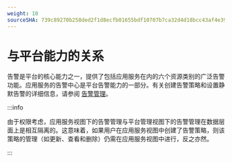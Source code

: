 ```yaml
---
weight: 10
sourceSHA: 739c89270b258ded2f1d8ecfb01655bdf10707b7ca32d4d18bcc43af4e39ea26
---
```


# 与平台能力的关系

告警是平台的核心能力之一，提供了包括应用服务在内的六个资源类别的广泛告警功能。应用服务的告警中心是平台告警能力的一部分。有关创建告警策略和设置静默告警的详细信息，请参阅 [告警管理](/observability/monitor/functions/manage_alert.mdx)。

:::info

由于权限考虑，应用服务视图下的告警管理与平台管理视图下的告警管理在数据层面上是相互隔离的。这意味着，如果用户在应用服务视图中创建了告警策略，则该策略的管理（如更新、查看和删除）仍需在应用服务视图中进行，反之亦然。

:::
